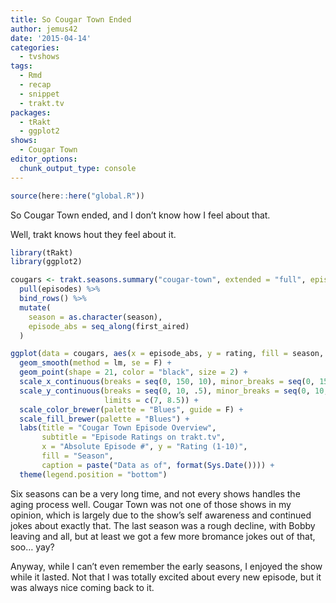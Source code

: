 ```yaml
---
title: So Cougar Town Ended
author: jemus42
date: '2015-04-14'
categories:
  - tvshows
tags:
  - Rmd
  - recap
  - snippet
  - trakt.tv
packages:
  - tRakt
  - ggplot2
shows:
  - Cougar Town
editor_options:
  chunk_output_type: console
---
```


```r
source(here::here("global.R"))
```

So Cougar Town ended, and I don't know how I feel about that.

Well, trakt knows hout they feel about it.

```r
library(tRakt)
library(ggplot2)

cougars <- trakt.seasons.summary("cougar-town", extended = "full", episodes = TRUE) %>%
  pull(episodes) %>%
  bind_rows() %>%
  mutate(
    season = as.character(season),
    episode_abs = seq_along(first_aired)
  )

ggplot(data = cougars, aes(x = episode_abs, y = rating, fill = season, color = season)) +
  geom_smooth(method = lm, se = F) +
  geom_point(shape = 21, color = "black", size = 2) +
  scale_x_continuous(breaks = seq(0, 150, 10), minor_breaks = seq(0, 150, 5)) +
  scale_y_continuous(breaks = seq(0, 10, .5), minor_breaks = seq(0, 10, .1),
                     limits = c(7, 8.5)) +
  scale_color_brewer(palette = "Blues", guide = F) +
  scale_fill_brewer(palette = "Blues") +
  labs(title = "Cougar Town Episode Overview",
       subtitle = "Episode Ratings on trakt.tv",
       x = "Absolute Episode #", y = "Rating (1-10)",
       fill = "Season",
       caption = paste("Data as of", format(Sys.Date()))) +
  theme(legend.position = "bottom")
```


Six seasons can be a very long time, and not every shows handles the aging process well. Cougar Town was not one of those shows in my opinion, which is largely due to the show's self awareness and continued jokes about exactly that.
The last season was a rough decline, with Bobby leaving and all, but at least we got a few more bromance jokes out of that, soo… yay?

Anyway, while I can't even remember the early seasons, I enjoyed the show while it lasted. Not that I was totally excited about every new episode, but it was always nice coming back to it.
